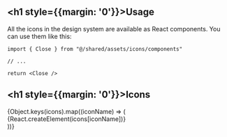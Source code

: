 
<Meta title="Design System/Iconography" />

## <h1 style={{margin: '0'}}>Usage</h1>
All the icons in the design system are available as React components. You can use them like this:
```tsx
import { Close } from "@/shared/assets/icons/components"

// ...

return <Close />
```

## <h1 style={{margin: '0'}}>Icons</h1>
<IconGallery>
    {Object.keys(icons).map((iconName) => (
        <IconItem key={iconName} name={iconName}>
            <div>{React.createElement(icons[iconName])}</div>
        </IconItem>
    ))}
</IconGallery>